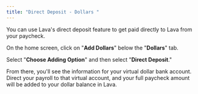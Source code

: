 ```yaml
---
title: "Direct Deposit - Dollars "
---
```


You can use Lava's direct deposit feature to get paid directly to Lava from your paycheck.

On the home screen, click on "**Add Dollars**" below the "**Dollars**" tab.

Select "**Choose Adding Option**" and then select "**Direct Deposit**."

From there, you'll see the information for your virtual dollar bank account. Direct your payroll to that virtual account, and your full paycheck amount will be added to your dollar balance in Lava.